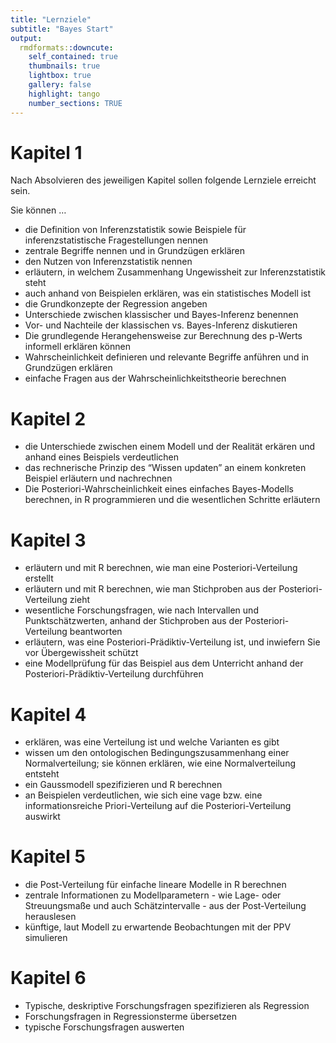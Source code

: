 ```yaml
---
title: "Lernziele"
subtitle: "Bayes Start"
output:
  rmdformats::downcute:
    self_contained: true
    thumbnails: true
    lightbox: true
    gallery: false
    highlight: tango
    number_sections: TRUE
---
```




# Kapitel 1

Nach Absolvieren des jeweiligen Kapitel sollen folgende Lernziele erreicht sein.

Sie können ...

- die Definition von Inferenzstatistik sowie Beispiele für inferenzstatistische Fragestellungen nennen
- zentrale Begriffe nennen und in Grundzügen erklären
- den Nutzen von Inferenzstatistik nennen
- erläutern, in welchem Zusammenhang Ungewissheit zur Inferenzstatistik steht
- auch anhand von Beispielen erklären, was ein statistisches Modell ist
- die Grundkonzepte der Regression angeben
- Unterschiede zwischen klassischer und Bayes-Inferenz benennen
- Vor- und Nachteile der klassischen vs. Bayes-Inferenz diskutieren
- Die grundlegende Herangehensweise zur Berechnung des p-Werts informell erklären können
- Wahrscheinlichkeit definieren und relevante Begriffe anführen und in Grundzügen erklären
- einfache Fragen aus der Wahrscheinlichkeitstheorie berechnen


# Kapitel 2


- die Unterschiede zwischen einem Modell und der Realität erkären und anhand eines Beispiels verdeutlichen
- das rechnerische Prinzip des "Wissen updaten" an einem konkreten Beispiel erläutern und nachrechnen
- Die Posteriori-Wahrscheinlichkeit eines einfaches Bayes-Modells berechnen, in R programmieren und die wesentlichen Schritte erläutern



# Kapitel 3


- erläutern und mit R berechnen, wie man eine Posteriori-Verteilung erstellt
- erläutern und mit R berechnen, wie man Stichproben aus der Posteriori-Verteilung zieht
- wesentliche Forschungsfragen, wie nach Intervallen und Punktschätzwerten, anhand der Stichproben aus der Posteriori-Verteilung beantworten
- erläutern, was eine Posteriori-Prädiktiv-Verteilung ist, und inwiefern Sie vor Übergewissheit schützt
- eine Modellprüfung für das Beispiel aus dem Unterricht anhand der Posteriori-Prädiktiv-Verteilung durchführen



# Kapitel 4

- erklären, was eine Verteilung ist und welche Varianten es gibt
- wissen um den ontologischen Bedingungszusammenhang einer Normalverteilung; sie können erklären, wie eine Normalverteilung entsteht
- ein Gaussmodell spezifizieren und R berechnen
- an Beispielen verdeutlichen, wie sich eine vage bzw. eine informationsreiche Priori-Verteilung auf die Posteriori-Verteilung auswirkt


# Kapitel 5

- die Post-Verteilung für einfache lineare Modelle in R berechnen
- zentrale Informationen zu Modellparametern - wie Lage- oder Streuungsmaße und auch Schätzintervalle - aus der Post-Verteilung herauslesen
- künftige, laut Modell zu erwartende Beobachtungen mit der PPV simulieren


# Kapitel 6

- Typische, deskriptive Forschungsfragen spezifizieren als Regression
- Forschungsfragen in Regressionsterme übersetzen
- typische Forschungsfragen auswerten




